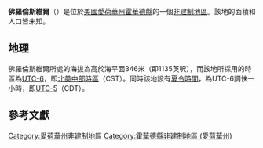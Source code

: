 {{noteTA
|G1=USState
|G2=地名
|G3=Unit
}}
{{Infobox settlement
|official_name            = 佛羅倫斯維爾
|native_name = Florenceville
|settlement_type          = [[非建制地區|非建制地區]]
|image_skyline            = 
|imagesize                = 
|image_map                = 
|mapsize                  = 
|pushpin_map              = USA Iowa
|pushpin_label            = 佛羅倫斯維爾
|pushpin_label_position   = top
|pushpin_map_caption      = 佛羅倫斯維爾在愛荷華州的位置
|subdivision_type         = [[世界政區索引|國家]]
|subdivision_type1        = [[美国州份|州份]]
|subdivision_type2        = [[愛荷華州行政区划|縣]]
|subdivision_name         = [[美国|美国]]
|subdivision_name1        = [[愛荷華州|愛荷華州]]
|subdivision_name2        = [[霍華德縣_(愛荷華州)|霍華德縣]]
|elevation_ft             = 1135
|elevation_m              = 346
|area_total_km2           = 
|area_total_sq_mi         = 
|area_land_km2            = 
|area_land_sq_mi          = 
|area_water_km2           = 
|area_water_sq_mi         = 
|population_as_of         = 2010
|population_footnotes     = 
|population_total         = 
|population_metro         = 
|population_density_km2   = auto
|population_density_sq_mi = auto
|timezone                 = [[北美中部时区|北美中部时区]]
|utc_offset               = -6
|coordinates              = {{coord|43|29|57|N|92|07|58|W|display=inline,title}}
| coor_pinpoint           = 
| coordinates_footnotes   = 
|timezone_DST             = CDT
|utc_offset_DST           = -5
|postal_code_type         = [[美國郵區編號|郵區編號]]
|postal_code              = 
|area_code                = {{link-en|电话区号563|Area code 563|563}}
|blank_name = [[地名信息系统|GNIS ID]]
|blank_info = 456643<ref name="GNIS">{{cite gnis|456643|Florenceville}}</ref>
}}
'''佛羅倫斯維爾'''（{{lang-en|Florenceville}}）是位於[[美國|美國]][[愛荷華州|愛荷華州]][[霍華德縣_(愛荷華州)|霍華德縣]]的一個[[非建制地區|非建制地區]]。該地的面積和人口皆未知。

== 地理 ==
佛羅倫斯維爾所處的海拔為高於海平面346米（即1135英呎），而該地所採用的時區為[[UTC-6|UTC-6]]，即[[北美中部時區|北美中部時區]]（CST）。同時該地設有[[夏令時間|夏令時間]]，為UTC-6調快一小時，即[[UTC-5|UTC-5]]（CDT）。

== 參考文獻 ==
{{reflist}}

{{霍華德縣 (愛荷華州)}}

{{DEFAULTSORT:Florenceville}}
[[Category:愛荷華州非建制地區|Category:愛荷華州非建制地區]]
[[Category:霍華德縣非建制地區_(愛荷華州)|Category:霍華德縣非建制地區 (愛荷華州)]]

{{Iowa-geo-stub}}